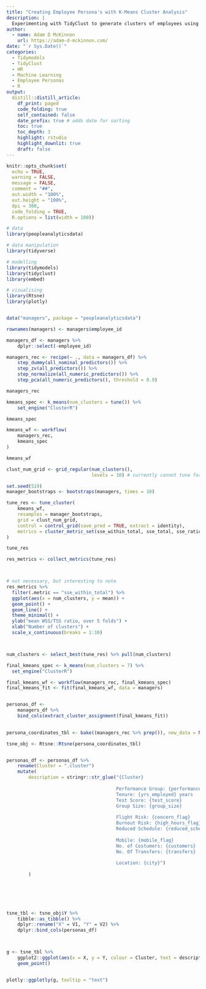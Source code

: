 ```yaml
---
title: "Creating Employee Persona's with K-Means Cluster Analysis"
description: |
  Experimenting with TidyClust to generate clusters of employees using dempgraphic data. This information could then be used to create employee persona's to inform HR activities intended to improve the employee experience. 
author:
  - name: Adam D McKinnon
    url: https://adam-d-mckinnon.com/
date: "`r Sys.Date()`"
categories:
  - Tidymodels
  - TidyClust
  - HR
  - Machine Learning
  - Employee Personas
  - R
output: 
  distill::distill_article:
    df_print: paged
    code_folding: true
    self_contained: false
    date_prefix: true # adds date for sorting
    toc: true
    toc_depth: 3
    highlight: rstudio
    highlight_downlit: true
    draft: false
---
```



```r

knitr::opts_chunk$set(
  echo = TRUE,
  warning = FALSE,
  message = FALSE,
  comment = "##",
  out.width = "100%",
  out.height = "100%",
  dpi = 300,
  code_folding = TRUE,
  R.options = list(width = 100))

```




```r

# data
library(peopleanalyticsdata)

# data manipulation
library(tidyverse)

# modelling
library(tidymodels)
library(tidyclust)
library(embed)

# visualising
library(Rtsne)
library(plotly)


data("managers", package = "peopleanalyticsdata")

rownames(managers) <- managers$employee_id

managers_df <- managers %>% 
    dplyr::select(-employee_id)

```


```r

managers_rec <- recipe(~ ., data = managers_df) %>% 
    step_dummy(all_nominal_predictors()) %>% 
    step_zv(all_predictors()) %>% 
    step_normalize(all_numeric_predictors()) %>% 
    step_pca(all_numeric_predictors(), threshold = 0.9)

managers_rec

```

```r

kmeans_spec <- k_means(num_clusters = tune()) %>% 
    set_engine("ClusterR")

kmeans_spec

```

```r

kmeans_wf <- workflow(
    managers_rec,
    kmeans_spec
)

kmeans_wf

```

```r

clust_num_grid <- grid_regular(num_clusters(),
                               levels = 10) # currently cannot tune for more than 10 clusters

```



```r

set.seed(519)
manager_bootstraps <- bootstraps(managers, times = 10)

tune_res <- tune_cluster(
    kmeans_wf,
    resamples = manager_bootstraps,
    grid = clust_num_grid,
    control = control_grid(save_pred = TRUE, extract = identity),
    metrics = cluster_metric_set(sse_within_total, sse_total, sse_ratio)
)

tune_res

```


```r

res_metrics <- collect_metrics(tune_res)



# not necessary, but interesting to note
res_metrics %>%
  filter(.metric == "sse_within_total") %>%
  ggplot(aes(x = num_clusters, y = mean)) +
  geom_point() +
  geom_line() +
  theme_minimal() +
  ylab("mean WSS/TSS ratio, over 5 folds") +
  xlab("Number of clusters") +
  scale_x_continuous(breaks = 1:10)



num_clusters <- select_best(tune_res) %>% pull(num_clusters)


```



```r


final_kmeans_spec <- k_means(num_clusters = 7) %>%
  set_engine("ClusterR")

final_kmeans_wf <- workflow(managers_rec, final_kmeans_spec)
final_kmeans_fit <- fit(final_kmeans_wf, data = managers)


personas_df <- 
    managers_df %>% 
    bind_cols(extract_cluster_assignment(final_kmeans_fit))
    

persona_coordinates_tbl <- bake((managers_rec %>% prep()), new_data = NULL) 


```



```r

tsne_obj <- Rtsne::Rtsne(persona_coordinates_tbl)


personas_df <- personas_df %>% 
    rename(Cluster = ".cluster")
    mutate(
        description = stringr::str_glue("{Cluster}
        
                                        Performance Group: {performance_group}
                                        Tenure: {yrs_employed} years
                                        Test Score: {test_score}
                                        Group Size: {group_size}
                                        
                                        Flight Risk: {concern_flag}
                                        Burnout Risk: {high_hours_flag}
                                        Reduced Schedule: {reduced_schedule}
                                        
                                        Mobile: {mobile_flag}
                                        No. of Costumers: {customers}
                                        No. Of Transfers: {transfers}
                                        
                                        Location: {city}")
        
        )
    
    




tsne_tbl <- tsne_obj$Y %>% 
    tibble::as_tibble() %>% 
    dplyr::rename("X" = V1, "Y" = V2) %>% 
    dplyr::bind_cols(personas_df) 



g <- tsne_tbl %>%
    ggplot2::ggplot(aes(x = X, y = Y, colour = Cluster, text = description)) +
    geom_point()


plotly::ggplotly(g, tooltip = "text")

```


